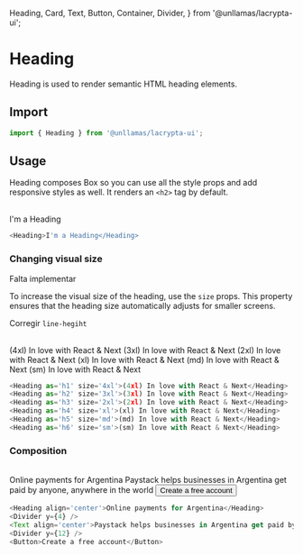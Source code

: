   Heading,
  Card,
  Text,
  Button,
  Container,
  Divider,
} from '@unllamas/lacrypta-ui';

# Heading

Heading is used to render semantic HTML heading elements.

## Import

```js copy
import { Heading } from '@unllamas/lacrypta-ui';
```

## Usage

Heading composes Box so you can use all the style props and add responsive styles as well. It renders an `<h2>` tag by default.

<br />

<Card variant="outline" spacing={4}>
  <Heading>I'm a Heading</Heading>
</Card>

```js copy
<Heading>I'm a Heading</Heading>
```

### Changing visual size

<Callout type="error">Falta implementar</Callout>

To increase the visual size of the heading, use the `size` props. This property ensures that the heading size automatically adjusts for smaller screens.

<Callout type="warning">Corregir `line-hegiht`</Callout>

<br />

<Card variant="outline" spacing={4}>
  <Heading as="h1" size="4xl">
    (4xl) In love with React & Next
  </Heading>
  <Heading as="h2" size="3xl">
    (3xl) In love with React & Next
  </Heading>
  <Heading as="h3" size="2xl">
    (2xl) In love with React & Next
  </Heading>
  <Heading as="h4" size="xl">
    (xl) In love with React & Next
  </Heading>
  <Heading as="h5" size="md">
    (md) In love with React & Next
  </Heading>
  <Heading as="h6" size="sm">
    (sm) In love with React & Next
  </Heading>
</Card>

```js copy
<Heading as='h1' size='4xl'>(4xl) In love with React & Next</Heading>
<Heading as='h2' size='3xl'>(3xl) In love with React & Next</Heading>
<Heading as='h3' size='2xl'>(2xl) In love with React & Next</Heading>
<Heading as='h4' size='xl'>(xl) In love with React & Next</Heading>
<Heading as='h5' size='md'>(md) In love with React & Next</Heading>
<Heading as='h6' size='sm'>(sm) In love with React & Next</Heading>
```

### Composition

<br />

<Card variant="outline" spacing={4}>
  <Container size="sm">
    <Heading align="center">Online payments for Argentina</Heading>
    <Divider y={4} />
    <Text align="center">
      Paystack helps businesses in Argentina get paid by anyone, anywhere in the
      world
    </Text>
    <Divider y={12} />
    <Button>Create a free account</Button>
  </Container>
</Card>

```js copy
<Heading align='center'>Online payments for Argentina</Heading>
<Divider y={4} />
<Text align='center'>Paystack helps businesses in Argentina get paid by anyone, anywhere in the world</Text>
<Divider y={12} />
<Button>Create a free account</Button>
```
